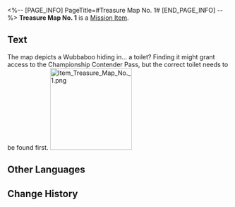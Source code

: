 <%-- [PAGE_INFO]
PageTitle=#Treasure Map No. 1#
[END_PAGE_INFO] --%>
{{Item Infobox
|id          = 140283
|image       = Item Treasure Map No. 1.png{{subst:void|<!--$UPLOAD:<<SpriteOutput/ItemFigures/140066.png>-<Item Treasure Map No. 1.png>-<Item Icons>>-->}}
|type        = Mission Item
|invCategory = Missions
|rarity      = 3
|effect      = 
|description = A treasure map guiding players to find the Championship Contender Pass in Herta Space Station's Victory Zone. The map depicts a Wubbaboo hiding in... a toilet? Finding it might grant access to the Championship Contender Pass, but the correct toilet needs to be found first.
}}
'''Treasure Map No. 1''' is a [[Mission Item]].

==Text==
<div align="center">{{Color|Keyword|Treasure Map No. 1}}</div>
The map depicts a Wubbaboo hiding in... a toilet? Finding it might grant access to the Championship Contender Pass, but the correct toilet needs to be found first.
[[File:Item Treasure Map No. 1.png|185px]]{{subst:void|<!--$UPLOAD:<<SpriteOutput/Mission/TeasureMap/PicTreasureMapAD02.png>-<Item Treasure Map No. 1.png>-<Item Images>>-->}}

==Other Languages==
{{Other Languages
|en   = Treasure Map No. 1
|zhs  = 一号藏宝图
|zht  = 一號藏寶圖
|ja   = 宝の地図・1号
|ko   = 보물 지도 1
|es   = Mapa del tesoro n.º 1
|fr   = Carte au trésor&nbsp;n°&nbsp;1
|ru   = Карта сокровищ 1
|th   = แผนที่สมบัติหมายเลข 1
|vi   = Bản Đồ Kho Báu Số 1
|de   = Schatzkarte Nr.&nbsp;1
|id   = Peta Harta Karun No. 1
|pt   = Mapa do Tesouro n.º 1
}}

==Change History==
{{Change History|1.4}}